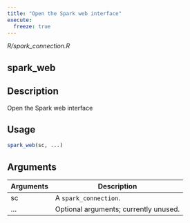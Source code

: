 ```yaml
---
title: "Open the Spark web interface"
execute:
  freeze: true
---
```


*R/spark_connection.R*

## spark_web

## Description
Open the Spark web interface 


## Usage
```r
spark_web(sc, ...) 
```

## Arguments
|Arguments|Description|
|---|---|
| sc | A `spark_connection`. |
| ... | Optional arguments; currently unused. |







